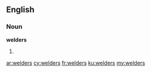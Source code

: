 ==English==

===Noun===
'''welders'''

# {{plural of|[[welder]]}}

[[ar:welders]]
[[cy:welders]]
[[fr:welders]]
[[ku:welders]]
[[my:welders]]